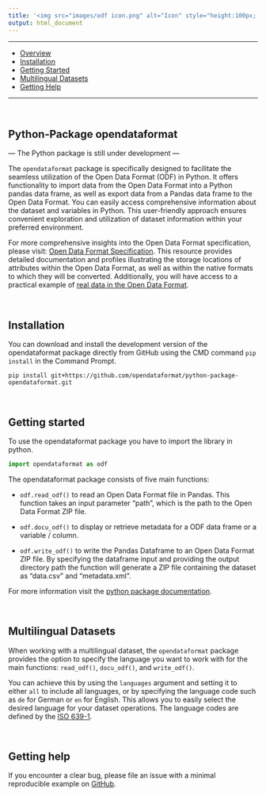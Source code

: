 ```yaml
---
title: '<img src="images/odf icon.png" alt="Icon" style="height:100px; vertical-align: middle;"/> <span style="color: #156082; font-weight: bold; position: relative; top: 10px;">Python Package</span>'
output: html_document
---
```


------------------------------------------------------------------------

-   [Overview](#python-package-opendataformat)
-   [Installation](#installation)
-   [Getting Started](#getting-started)
-   [Multilingual Datasets](#multilingual-datasets)
-   [Getting Help](#getting-help)

------------------------------------------------------------------------


<br>

## Python-Package opendataformat 

--- The Python package is still under development ---

The `opendataformat` package is specifically designed to facilitate the seamless utilization of the Open Data Format (ODF) in Python. It offers functionality to import data from the Open Data Format into a Python pandas data frame, as well as export data from a Pandas data frame to the Open Data Format. You can easily access comprehensive information about the dataset and variables in Python. This user-friendly approach ensures convenient exploration and utilization of dataset information within your preferred environment.

For more comprehensive insights into the Open Data Format specification, please visit: [Open Data Format Specification](https://opendataformat.github.io/specification). This resource provides detailed documentation and profiles illustrating the storage locations of attributes within the Open Data Format, as well as within the native formats to which they will be converted. Additionally, you will have access to a practical example of [real data in the Open Data Format](https://git.soep.de/opendata/open-data-package).

<br>

## Installation

You can download and install the development version of the opendataformat package directly from GitHub using the CMD command `pip install` in the Command Prompt.

``` batch
pip install git+https://github.com/opendataformat/python-package-opendataformat.git
```

<br>

## Getting started

To use the opendataformat package you have to import the library in python.
``` py
import opendataformat as odf
```

The opendataformat package consists of five main functions:

- `odf.read_odf()` to read an Open Data Format file in Pandas. This function takes an input parameter "path", which is the path to the Open Data Format ZIP file.

- `odf.docu_odf()` to display or retrieve metadata for a ODF data frame or a variable / column.

- `odf.write_odf()` to write the Pandas Dataframe to an Open Data Format ZIP file. By specifying the dataframe input and providing the output directory path the function will generate a ZIP file containing the dataset as "data.csv" and "metadata.xml".

For more information visit the [python package documentation](https://opendataformat.github.io/python-package-opendataformat/).

<br>

## Multilingual Datasets

When working with a multilingual dataset, the `opendataformat` package provides the option to specify the language you want to work with for the main functions: `read_odf()`, `docu_odf()`, and `write_odf()`.
 
You can achieve this by using the `languages` argument and setting it to either `all` to include all languages, or by specifying the language code such as `de` for German or `en` for English. 
This allows you to easily select the desired language for your dataset operations.
The language codes are defined by the [ISO 639-1](https://de.wikipedia.org/wiki/Liste_der_ISO-639-1-Codes).


<br>

## Getting help

If you encounter a clear bug, please file an issue with a minimal reproducible example
on [GitHub](https://github.com/thartl-diw/py-package-opendataformat/issues). 

<br><br>

